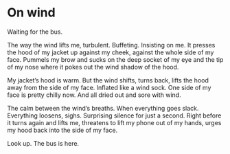 # On wind

Waiting for the bus.

The way the wind lifts me, turbulent. Buffeting. Insisting on me. It presses the hood of my jacket up against my cheek, against the whole side of my face. Pummels my brow and sucks on the deep socket of my eye and the tip of my nose where it pokes out the wind shadow of the hood.

My jacket’s hood is warm. But the wind shifts, turns back, lifts the hood away from the side of my face. Inflated like a wind sock. One side of my face is pretty chilly now. And all dried out and sore with wind.

The calm between the wind’s breaths. When everything goes slack. Everything loosens, sighs. Surprising silence for just a second. Right before it turns again and lifts me, threatens to lift my phone out of my hands, urges my hood back into the side of my face.

Look up. The bus is here.
